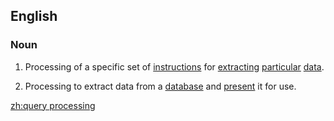 ==English==

===Noun===
{{en-noun|sg=[[query]] [[processing]]|-}}

# {{computing}} Processing of a specific set of [[instructions]] for [[extract]]ing [[particular]] [[data]].
# {{computing}} Processing to extract data from a [[database]] and [[present]] it for use.

[[zh:query processing]]